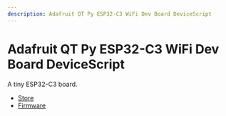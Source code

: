 ```yaml
---
description: Adafruit QT Py ESP32-C3 WiFi Dev Board DeviceScript
---
```

# Adafruit QT Py ESP32-C3 WiFi Dev Board DeviceScript

A tiny ESP32-C3 board.

- [Store](https://www.adafruit.com/product/5405)
- [Firmware](https://github.com/microsoft/jacdac-esp32/releases/latest/download/devicescript-esp32c3-adafruit_qt_py_c3-0x0.bin)